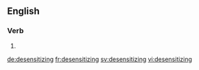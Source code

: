 
==English==

===Verb===
{{head|en}}

# {{present participle of|desensitize}}

[[de:desensitizing]]
[[fr:desensitizing]]
[[sv:desensitizing]]
[[vi:desensitizing]]